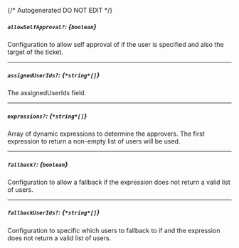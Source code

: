 {/* Autogenerated DO NOT EDIT  */}
##### `allowSelfApproval?`: *{`boolean`}*
Configuration to allow self approval of if the user is specified and also the target of the ticket.

---
##### `assignedUserIds?`: *{`*string*[]`}*
The assignedUserIds field.

---
##### `expressions?`: *{`*string*[]`}*
Array of dynamic expressions to determine the approvers.  The first expression to return a non\-empty list of users will be used.

---
##### `fallback?`: *{`boolean`}*
Configuration to allow a fallback if the expression does not return a valid list of users.

---
##### `fallbackUserIds?`: *{`*string*[]`}*
Configuration to specific which users to fallback to if and the expression does not return a valid list of users.

